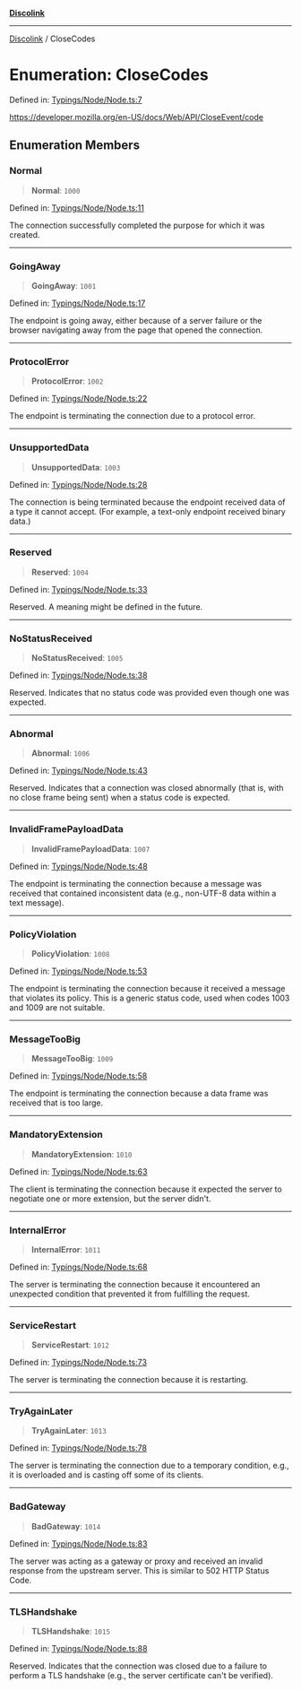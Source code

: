 [**Discolink**](../README.md)

***

[Discolink](../globals.md) / CloseCodes

# Enumeration: CloseCodes

Defined in: [Typings/Node/Node.ts:7](https://github.com/Archayu/discolink/blob/ddfd70ea55cc6996bf3567765f64fb3824cd3f79/src/Typings/Node/Node.ts#L7)

https://developer.mozilla.org/en-US/docs/Web/API/CloseEvent/code

## Enumeration Members

### Normal

> **Normal**: `1000`

Defined in: [Typings/Node/Node.ts:11](https://github.com/Archayu/discolink/blob/ddfd70ea55cc6996bf3567765f64fb3824cd3f79/src/Typings/Node/Node.ts#L11)

The connection successfully completed the purpose for which it was created.

***

### GoingAway

> **GoingAway**: `1001`

Defined in: [Typings/Node/Node.ts:17](https://github.com/Archayu/discolink/blob/ddfd70ea55cc6996bf3567765f64fb3824cd3f79/src/Typings/Node/Node.ts#L17)

The endpoint is going away, either because of a server failure or
the browser navigating away from the page that opened the connection.

***

### ProtocolError

> **ProtocolError**: `1002`

Defined in: [Typings/Node/Node.ts:22](https://github.com/Archayu/discolink/blob/ddfd70ea55cc6996bf3567765f64fb3824cd3f79/src/Typings/Node/Node.ts#L22)

The endpoint is terminating the connection due to a protocol error.

***

### UnsupportedData

> **UnsupportedData**: `1003`

Defined in: [Typings/Node/Node.ts:28](https://github.com/Archayu/discolink/blob/ddfd70ea55cc6996bf3567765f64fb3824cd3f79/src/Typings/Node/Node.ts#L28)

The connection is being terminated because the endpoint received data of a type it cannot accept.
(For example, a text-only endpoint received binary data.)

***

### Reserved

> **Reserved**: `1004`

Defined in: [Typings/Node/Node.ts:33](https://github.com/Archayu/discolink/blob/ddfd70ea55cc6996bf3567765f64fb3824cd3f79/src/Typings/Node/Node.ts#L33)

Reserved. A meaning might be defined in the future.

***

### NoStatusReceived

> **NoStatusReceived**: `1005`

Defined in: [Typings/Node/Node.ts:38](https://github.com/Archayu/discolink/blob/ddfd70ea55cc6996bf3567765f64fb3824cd3f79/src/Typings/Node/Node.ts#L38)

Reserved. Indicates that no status code was provided even though one was expected.

***

### Abnormal

> **Abnormal**: `1006`

Defined in: [Typings/Node/Node.ts:43](https://github.com/Archayu/discolink/blob/ddfd70ea55cc6996bf3567765f64fb3824cd3f79/src/Typings/Node/Node.ts#L43)

Reserved. Indicates that a connection was closed abnormally (that is, with no close frame being sent) when a status code is expected.

***

### InvalidFramePayloadData

> **InvalidFramePayloadData**: `1007`

Defined in: [Typings/Node/Node.ts:48](https://github.com/Archayu/discolink/blob/ddfd70ea55cc6996bf3567765f64fb3824cd3f79/src/Typings/Node/Node.ts#L48)

The endpoint is terminating the connection because a message was received that contained inconsistent data (e.g., non-UTF-8 data within a text message).

***

### PolicyViolation

> **PolicyViolation**: `1008`

Defined in: [Typings/Node/Node.ts:53](https://github.com/Archayu/discolink/blob/ddfd70ea55cc6996bf3567765f64fb3824cd3f79/src/Typings/Node/Node.ts#L53)

The endpoint is terminating the connection because it received a message that violates its policy. This is a generic status code, used when codes 1003 and 1009 are not suitable.

***

### MessageTooBig

> **MessageTooBig**: `1009`

Defined in: [Typings/Node/Node.ts:58](https://github.com/Archayu/discolink/blob/ddfd70ea55cc6996bf3567765f64fb3824cd3f79/src/Typings/Node/Node.ts#L58)

The endpoint is terminating the connection because a data frame was received that is too large.

***

### MandatoryExtension

> **MandatoryExtension**: `1010`

Defined in: [Typings/Node/Node.ts:63](https://github.com/Archayu/discolink/blob/ddfd70ea55cc6996bf3567765f64fb3824cd3f79/src/Typings/Node/Node.ts#L63)

The client is terminating the connection because it expected the server to negotiate one or more extension, but the server didn't.

***

### InternalError

> **InternalError**: `1011`

Defined in: [Typings/Node/Node.ts:68](https://github.com/Archayu/discolink/blob/ddfd70ea55cc6996bf3567765f64fb3824cd3f79/src/Typings/Node/Node.ts#L68)

The server is terminating the connection because it encountered an unexpected condition that prevented it from fulfilling the request.

***

### ServiceRestart

> **ServiceRestart**: `1012`

Defined in: [Typings/Node/Node.ts:73](https://github.com/Archayu/discolink/blob/ddfd70ea55cc6996bf3567765f64fb3824cd3f79/src/Typings/Node/Node.ts#L73)

The server is terminating the connection because it is restarting.

***

### TryAgainLater

> **TryAgainLater**: `1013`

Defined in: [Typings/Node/Node.ts:78](https://github.com/Archayu/discolink/blob/ddfd70ea55cc6996bf3567765f64fb3824cd3f79/src/Typings/Node/Node.ts#L78)

The server is terminating the connection due to a temporary condition, e.g., it is overloaded and is casting off some of its clients.

***

### BadGateway

> **BadGateway**: `1014`

Defined in: [Typings/Node/Node.ts:83](https://github.com/Archayu/discolink/blob/ddfd70ea55cc6996bf3567765f64fb3824cd3f79/src/Typings/Node/Node.ts#L83)

The server was acting as a gateway or proxy and received an invalid response from the upstream server. This is similar to 502 HTTP Status Code.

***

### TLSHandshake

> **TLSHandshake**: `1015`

Defined in: [Typings/Node/Node.ts:88](https://github.com/Archayu/discolink/blob/ddfd70ea55cc6996bf3567765f64fb3824cd3f79/src/Typings/Node/Node.ts#L88)

Reserved. Indicates that the connection was closed due to a failure to perform a TLS handshake (e.g., the server certificate can't be verified).

